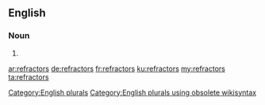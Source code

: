 ==English==

===Noun===
{{head|en}}

# {{plural of|refractor}}

[[Category:English plurals]][[Category:English plurals using obsolete wikisyntax]]

[[ar:refractors]]
[[de:refractors]]
[[fr:refractors]]
[[ku:refractors]]
[[my:refractors]]
[[ta:refractors]]